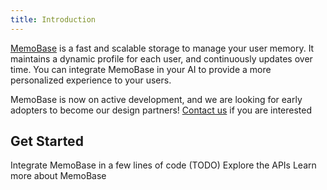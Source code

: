 ```yaml
---
title: Introduction
---
```


[MemoBase](https://memobase.io) is a fast and scalable storage to manage your user memory.
It maintains a dynamic profile for each user, and continuously updates over time.
You can integrate MemoBase in your AI to provide a more personalized experience to your users.

MemoBase is now on active development, and we are looking for early adopters to become our design partners!
[Contact us](mailto:contact@memobase.io) if you are interested

## Get Started

<CardGroup cols={3}>
  <Card
    title="QuickStart"
    icon="rocket"
    href="/quickstart"
  >
    Integrate MemoBase in a few lines of code
  </Card>
  <Card
    title="Check APIs"
    icon="square-terminal"
    href="/api-reference"
  >
    (TODO) Explore the APIs
  </Card>
  <Card
    title="Why MemoBase"
    icon="question"
    href="/features"
  >
    Learn more about MemoBase
  </Card>
</CardGroup>